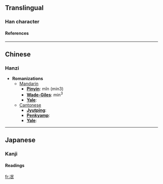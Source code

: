 ==Translingual==
===Han character===
{{Han char|rad=冫|as=05|sn=7|four=|canj=戈一口女心 (IMRVP)}}
====References====
{{Han ref|kx=0132.071|dkj=01629|dj=0295.100|hdz=10296.060|uh=51BA|ud=20922}}
----

==Chinese==
===Hanzi===


* '''Romanizations'''
** [[Mandarin]]
*** '''[[Pinyin]]''': mǐn (min3)
*** '''[[Wade-Giles]]''': min<sup>3</sup>
*** '''[[Yale]]''': 
**[[Cantonese]]
***'''[[Jyutping]]''':
***'''[[Penkyamp]]''': 
***'''[[Yale]]''': 


----
==Japanese==
===Kanji===
{{ja-kanji|grade=|rs=冫05}}
====Readings====
{{ja-readings|on=[[びん]] (bin), [[べん]] (ben), [[みん]] (min), [[めん]] (men)|kun=[[ほろびる]] (horobiru)}}




[[fr:冺]]